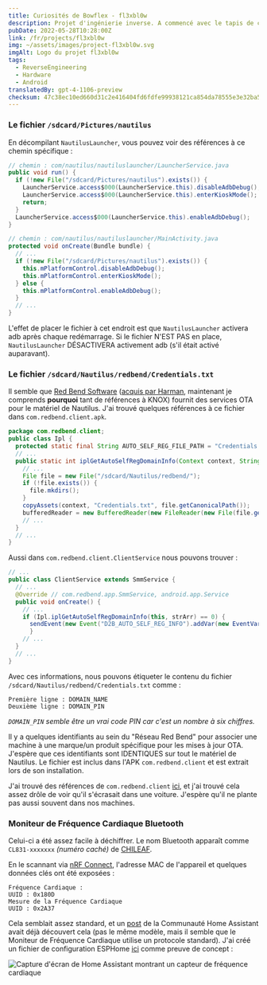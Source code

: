 ```yaml
---
title: Curiosités de Bowflex - fl3xbl0w
description: Projet d'ingénierie inverse. A commencé avec le tapis de course Bowflex Treadmill 22 mais s'est généralisé pour tout appareil Android vendu par Nautilus Inc. (Nautilus, Bowflex, Schwinn).
pubDate: 2022-05-28T10:28:00Z
link: /fr/projects/fl3xbl0w
img: ~/assets/images/project-fl3xbl0w.svg
imgAlt: Logo du projet fl3xbl0w
tags:
  - ReverseEngineering
  - Hardware
  - Android
translatedBy: gpt-4-1106-preview
checksum: 47c38ec10ed660d31c2e416404fd6fdfe99938121ca854da78555e3e32ba5f32
---
```



### Le fichier `/sdcard/Pictures/nautilus`

En décompilant `NautilusLauncher`, vous pouvez voir des références à ce chemin spécifique :

```java
// chemin : com/nautilus/nautiluslauncher/LauncherService.java
public void run() {
  if (!new File("/sdcard/Pictures/nautilus").exists()) {
    LauncherService.access$000(LauncherService.this).disableAdbDebug();
    LauncherService.access$000(LauncherService.this).enterKioskMode();
    return;
  }
  LauncherService.access$000(LauncherService.this).enableAdbDebug();
}
```

```java
// chemin : com/nautilus/nautiluslauncher/MainActivity.java
protected void onCreate(Bundle bundle) {
  // ...
  if (!new File("/sdcard/Pictures/nautilus").exists()) {
    this.mPlatformControl.disableAdbDebug();
    this.mPlatformControl.enterKioskMode();
  } else {
    this.mPlatformControl.enableAdbDebug();
  }
  // ...
}
```

L'effet de placer le fichier à cet endroit est que `NautilusLauncher` activera adb après chaque redémarrage. Si le fichier N'EST PAS en place, `NautilusLauncher` DÉSACTIVERA activement adb (s'il était activé auparavant).

### Le fichier `/sdcard/Nautilus/redbend/Credentials.txt`

Il semble que [Red Bend Software](https://en.wikipedia.org/wiki/Red_Bend_Software) ([acquis par Harman](https://news.harman.com/releases/harman-completes-acquisition-of-redbend), maintenant je comprends **pourquoi** tant de références à KNOX) fournit des services OTA pour le matériel de Nautilus. J'ai trouvé quelques références à ce fichier dans `com.redbend.client.apk`.

```java
package com.redbend.client;
public class Ipl {
  protected static final String AUTO_SELF_REG_FILE_PATH = "Credentials.txt";
  // ...
  public static int iplGetAutoSelfRegDomainInfo(Context context, String[] strArr) {
    // ...
    File file = new File("/sdcard/Nautilus/redbend/");
    if (!file.exists()) {
      file.mkdirs();
    }
    copyAssets(context, "Credentials.txt", file.getCanonicalPath());
    bufferedReader = new BufferedReader(new FileReader(new File(file.getAbsoluteFile(), "Credentials.txt")));
    // ...
  }
  // ...
}
```

Aussi dans `com.redbend.client.ClientService` nous pouvons trouver :

```java
// ...
public class ClientService extends SmmService {
  // ...
  @Override // com.redbend.app.SmmService, android.app.Service
  public void onCreate() {
    // ...
    if (Ipl.iplGetAutoSelfRegDomainInfo(this, strArr) == 0) {
      sendEvent(new Event("D2B_AUTO_SELF_REG_INFO").addVar(new EventVar("DMA_VAR_AUTO_SELF_REG_DOMAIN_NAME", strArr[0])).addVar(new EventVar("DMA_VAR_AUTO_SELF_REG_DOMAIN_PIN", strArr[1])));
      }
    // ...
  }
  // ...
}
```

Avec ces informations, nous pouvons étiqueter le contenu du fichier `/sdcard/Nautilus/redbend/Credentials.txt` comme :

```
Première ligne : DOMAIN_NAME
Deuxième ligne : DOMAIN_PIN
```

_`DOMAIN_PIN` semble être un vrai code PIN car c'est un nombre à six chiffres._

Il y a quelques identifiants au sein du "Réseau Red Bend" pour associer une machine à une marque/un produit spécifique pour les mises à jour OTA. J'espère que ces identifiants sont IDENTIQUES sur tout le matériel de Nautilus. Le fichier est inclus dans l'APK `com.redbend.client` et est extrait lors de son installation.

J'ai trouvé des références de `com.redbend.client` [ici](https://www.mdxers.org/threads/com-redbend-clent-has-stopped.175897/), et j'ai trouvé cela assez drôle de voir qu'il s'écrasait dans une voiture. J'espère qu'il ne plante pas aussi souvent dans nos machines.

### Moniteur de Fréquence Cardiaque Bluetooth

Celui-ci a été assez facile à déchiffrer. Le nom Bluetooth apparaît comme `CL831-xxxxxxx` _(numéro caché)_ de [CHILEAF](https://www.chileaf.com/copy-cl830-health-monitor-armband-heart-rate-monitor-product/).

En le scannant via [nRF Connect](https://www.nordicsemi.com/Products/Development-tools/nRF-Connect-for-mobile), l'adresse MAC de l'appareil et quelques données clés ont été exposées :

```
Fréquence Cardiaque :
UUID : 0x180D
Mesure de la Fréquence Cardiaque
UUID : 0x2A37
```

Cela semblait assez standard, et un [post](https://community.home-assistant.io/t/ble-heartrate-monitor/300354/39) de la Communauté Home Assistant avait déjà découvert cela (pas le même modèle, mais il semble que le Moniteur de Fréquence Cardiaque utilise un protocole standard). J'ai créé un fichier de configuration ESPHome [ici](https://github.com/barrenechea/esphome-config-files/blob/master/bowflex-hr-monitor.yaml) comme preuve de concept :

<Image
  src={HomeAssistantSensor}
  alt="Capture d'écran de Home Assistant montrant un capteur de fréquence cardiaque"
  format="webp"
/>
